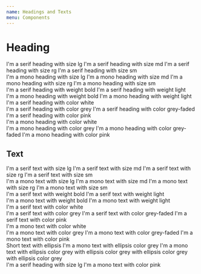 ```yaml
---
name: Headings and Texts
menu: Components
---
```


# Heading

<div className="components-container">
  <Heading as="h1" size="lg">I'm a serif heading with size lg</Heading>
  <Heading as="h2" size="md">I'm a serif heading with size md</Heading>
  <Heading as="h3" size="md">I'm a serif heading with size rg</Heading>
  <Heading as="h4" size="sm">I'm a serif heading with size sm</Heading>
</div>
<div className="components-container">
  <Heading as="h1" size="lg" variant="mono">I'm a mono heading with size lg</Heading>
  <Heading as="h2" size="md" variant="mono">I'm a mono heading with size md</Heading>
  <Heading as="h3" size="md" variant="mono">I'm a mono heading with size rg</Heading>
  <Heading as="h4" size="sm" variant="mono">I'm a mono heading with size sm</Heading>
</div>
<div className="components-container">
  <Heading weight="bold">I'm a serif heading with weight bold</Heading>
  <Heading weight="light">I'm a serif heading with weight light</Heading>
</div>
<div className="components-container">
  <Heading variant="mono" weight="bold">I'm a mono heading with weight bold</Heading>
  <Heading variant="mono" weight="light">I'm a mono heading with weight light</Heading>
</div>
<div className="components-container">
  <div className="dark-container">
    <Heading color="white">I'm a serif heading with color white</Heading>
  </div>
  <Heading color="grey">I'm a serif heading with color grey</Heading>
  <Heading color="grey-faded">I'm a serif heading with color grey-faded</Heading>
  <Heading color="pink">I'm a serif heading with color pink</Heading>
</div>
<div className="components-container">
  <div className="dark-container">
    <Heading color="white" variant="mono">I'm a mono heading with color white</Heading>
  </div>
  <Heading color="grey" variant="mono">I'm a mono heading with color grey</Heading>
  <Heading color="grey-faded" variant="mono">I'm a mono heading with color grey-faded</Heading>
  <Heading color="pink" variant="mono">I'm a mono heading with color pink</Heading>
</div>
<PropsTable of={Heading} />


## Text

<div className="components-container">
  <Text size="lg">I'm a serif text with size lg</Text>
  <Text size="md">I'm a serif text with size md</Text>
  <Text size="md">I'm a serif text with size rg</Text>
  <Text size="sm">I'm a serif text with size sm</Text>
</div>
<div className="components-container">
  <Text size="lg" variant="mono">I'm a mono text with size lg</Text>
  <Text size="md" variant="mono">I'm a mono text with size md</Text>
  <Text size="md" variant="mono">I'm a mono text with size rg</Text>
  <Text size="sm" variant="mono">I'm a mono text with size sm</Text>
</div>
<div className="components-container">
  <Text weight="bold">I'm a serif text with weight bold</Text>
  <Text weight="light">I'm a serif text with weight light</Text>
</div>
<div className="components-container">
  <Text variant="mono" weight="bold">I'm a mono text with weight bold</Text>
  <Text variant="mono" weight="light">I'm a mono text with weight light</Text>
</div>
<div className="components-container">
  <div className="dark-container">
    <Text color="white">I'm a serif text with color white</Text>
  </div>
</div>
<div className="components-container">
  <Text color="grey">I'm a serif text with color grey</Text>
  <Text color="grey-faded">I'm a serif text with color grey-faded</Text>
  <Text color="pink">I'm a serif text with color pink</Text>
</div>
<div className="components-container">
  <div className="dark-container">
    <Text color="white" variant="mono">I'm a mono text with color white</Text>
  </div>
</div>
<div className="components-container">
  <Text color="grey" variant="mono">I'm a mono text with color grey</Text>
  <Text color="grey-faded" variant="mono">I'm a mono text with color grey-faded</Text>
  <Text color="pink" variant="mono">I'm a mono text with color pink</Text>
</div>
<div className="components-container">
  <Text color="grey" variant="mono">
    <Ellipsis>
      Short text with ellipsis
    </Ellipsis>
  </Text>
  <Text color="grey" variant="mono">
    <Ellipsis>
      I'm a mono text with ellipsis color grey
    </Ellipsis>
  </Text>
  <Text color="grey" variant="mono">
    <Ellipsis charLimit={60}>
      I'm a mono text with ellipsis color grey with ellipsis color grey with ellipsis color grey with ellipsis color grey
    </Ellipsis>
  </Text>
</div>
<PropsTable of={Text} />

<Playground>
  <Heading as="h1" size="lg">I'm a serif heading with size lg</Heading>
</Playground>

<Playground>
  <Text color="pink" variant="mono">I'm a mono text with color pink</Text>
</Playground>
